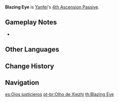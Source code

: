 {{Talent Infobox
|image         = Talent Blazing Eye.png
|character     = Yanfei
|type          = 4th Ascension Passive
|info          = When [[Seal of Approval|Yanfei's Charged Attack]] deals a [[Critical Hit|CRIT Hit]] to opponents, she will deal an additional instance of {{Color|[[AoE]] Pyro DMG}} equal to 80% of her ATK. This DMG counts as Charged Attack DMG.
|scale_att1    = ATK
|utility1      = Charged Attack
|utility2      = CRIT Hit
|utility3      = AoE
}}
'''Blazing Eye''' is [[Yanfei]]'s [[4th Ascension Passive]].

==Gameplay Notes==
* {{TalentNote|icd|The extra Pyro DMG|0}}

==Other Languages==
{{Other Languages
|en      = Blazing Eye
|zhs     = 法兽灼眼
|zhs_rm  = Fǎ Shòu Zhuóyǎn
|zht     = 法獸灼眼
|zht_rm  = Fǎ Shòu Zhuóyǎn
|zh_tl   = 
|ja      = 法獣の灼眼
|ja_rm   = Houjuu no Jakugan{{Assumed}}
|ja_tl   = Miraculous Eye of the Law Beast
|ko      = 법수의 눈
|ko_rm   = Beopsu-ui Nun
|ko_tl   = Eye of {{w|Xiezhi}}
|es      = Ojos justicieros
|es_tl   = Righteous Eyes
|fr      = Œil de la justice
|fr_tl   = Eye of Justice
|ru      = Пламенный взгляд
|ru_tl   = Flaming Gaze
|th      = Blazing Eye
|vi      = Pháp Thú Chước Nhãn
|vi_tl   = 
|de      = Wachsame Argusaugen
|de_tl   = Vigilant Argus Eyes
|de_note = To watch something with "argus eyes" is a saying originating from Greek mythology. It describes observing something without break or taking your eyes off.
|id      = Blazing Eye
|pt      = Olho de Xiezhi
|pt_tl   = Xiezhi's Eye
}}

==Change History==
{{Change History|1.5}}

==Navigation==
{{Talent Navbox|Yanfei}}

[[es:Ojos justicieros]]
[[pt-br:Olho de Xiezhi]]
[[th:Blazing Eye]]